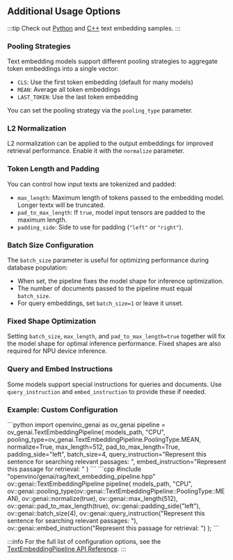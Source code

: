 ## Additional Usage Options

:::tip
Check out [Python](https://github.com/openvinotoolkit/openvino.genai/tree/master/samples/python/rag) and [C++](https://github.com/openvinotoolkit/openvino.genai/tree/master/samples/cpp/rag) text embedding samples.
:::

### Pooling Strategies

Text embedding models support different pooling strategies to aggregate token embeddings into a single vector:

- `CLS`: Use the first token embedding (default for many models)
- `MEAN`: Average all token embeddings
- `LAST_TOKEN`: Use the last token embedding

You can set the pooling strategy via the `pooling_type` parameter.

### L2 Normalization

L2 normalization can be applied to the output embeddings for improved retrieval performance. Enable it with the `normalize` parameter.

### Token Length and Padding

You can control how input texts are tokenized and padded:

- `max_length`: Maximum length of tokens passed to the embedding model. Longer textx will be truncated.
- `pad_to_max_length`: If `true`, model input tensors are padded to the maximum length.
- `padding_side`: Side to use for padding (`"left"` or `"right"`).

### Batch Size Configuration

The `batch_size` parameter is useful for optimizing performance during database population:

- When set, the pipeline fixes the model shape for inference optimization.
- The number of documents passed to the pipeline must equal `batch_size`.
- For query embeddings, set `batch_size=1` or leave it unset.

### Fixed Shape Optimization

Setting `batch_size`, `max_length`, and `pad_to_max_length=true` together will fix the model shape for optimal inference performance. Fixed shapes are also required for NPU device inference.

### Query and Embed Instructions

Some models support special instructions for queries and documents. Use `query_instruction` and `embed_instruction` to provide these if needed.

### Example: Custom Configuration

<LanguageTabs>
    <TabItemPython>
        ```python
        import openvino_genai as ov_genai
        pipeline = ov_genai.TextEmbeddingPipeline(
            models_path,
            "CPU",
            pooling_type=ov_genai.TextEmbeddingPipeline.PoolingType.MEAN,
            normalize=True,
            max_length=512,
            pad_to_max_length=True,
            padding_side="left",
            batch_size=4,
            query_instruction="Represent this sentence for searching relevant passages: ",
            embed_instruction="Represent this passage for retrieval: "
        )
        ```
    </TabItemPython>
    <TabItemCpp>
        ```cpp
        #include "openvino/genai/rag/text_embedding_pipeline.hpp"
        ov::genai::TextEmbeddingPipeline pipeline(
            models_path,
            "CPU",
            ov::genai::pooling_type(ov::genai::TextEmbeddingPipeline::PoolingType::MEAN),
            ov::genai::normalize(true),
            ov::genai::max_length(512),
            ov::genai::pad_to_max_length(true),
            ov::genai::padding_side("left"),
            ov::genai::batch_size(4),
            ov::genai::query_instruction("Represent this sentence for searching relevant passages: "),
            ov::genai::embed_instruction("Represent this passage for retrieval: ")
        );
        ```
    </TabItemCpp>
</LanguageTabs>

:::info
For the full list of configuration options, see the [TextEmbeddingPipeline API Reference](https://docs.openvino.ai/2025/api/genai_api/_autosummary/openvino_genai.TextEmbeddingPipeline.html).
:::
